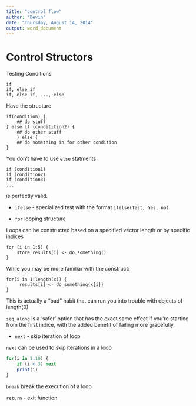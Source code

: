 ```yaml
---
title: "control flow"
author: "Devin"
date: "Thursday, August 14, 2014"
output: word_document
---
```



Control Structors 
========================================================

Testing Conditions

```
if
if, else if 
if, else if, ..., else
```

Have the structure

```
if(condition) {
    ## do stuff
} else if (conditition2) {
    ## do other stuff
    } else {
    ## do something in for other condition
}
```

You don't have to use `else` statments

```
if (condition1)
if (condition2)
if (condition3)
...
```

is perfectly valid.

* `ifelse` - specialized test with the format `ifelse(Test, Yes, no)`

* `for` looping structure

Loops can be constructed based on a specified vector length or by specific indices

```
for (i in 1:5) {
    store_results[i] <- do_something()
}
```

While you may be more familiar with the construct:

```
for(i in 1:length(x)) {
     results[i] <- do_something(x[i])
}
```

This is actually a "bad" habit that can run you into trouble with objects of length(0)

`seq_along` is a 'safer' option that has the exact same effect if you're starting from the first indice, with the added benefit of failing more gracefully.

* `next` - skip iteration of loop

`next` can be used to skip iterations in a loop 

```r
for(i in 1:10) {
    if (i < 3) next
    print(i)
}
```

`break` break the execution of a loop

`return` - exit function
